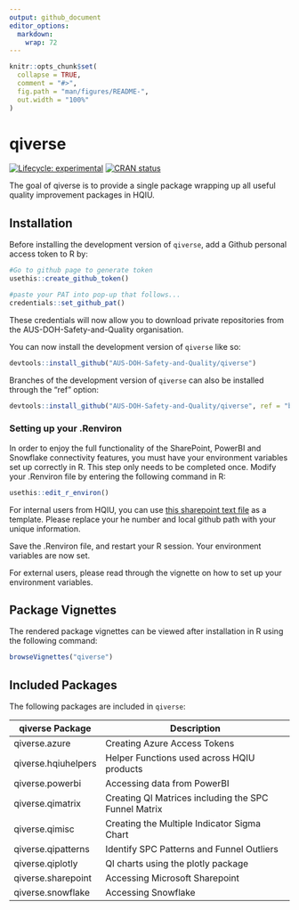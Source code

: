 ```yaml
---
output: github_document
editor_options: 
  markdown: 
    wrap: 72
---
```


<!-- README.md is generated from README.Rmd. Please edit that file -->

```r
knitr::opts_chunk$set(
  collapse = TRUE,
  comment = "#>",
  fig.path = "man/figures/README-",
  out.width = "100%"
)
```

# qiverse

<!-- badges: start -->

[![Lifecycle:
experimental](https://img.shields.io/badge/lifecycle-experimental-orange.svg)](https://lifecycle.r-lib.org/articles/stages.html#experimental)
[![CRAN
status](https://www.r-pkg.org/badges/version/qiverse)](https://CRAN.R-project.org/package=qiverse)

<!-- badges: end -->

The goal of qiverse is to provide a single package wrapping up all
useful quality improvement packages in HQIU.

## Installation

Before installing the development version of `qiverse`, add a Github
personal access token to R by:

``` r
#Go to github page to generate token
usethis::create_github_token()

#paste your PAT into pop-up that follows...
credentials::set_github_pat()
```

These credentials will now allow you to download private repositories
from the AUS-DOH-Safety-and-Quality organisation.

You can now install the development version of `qiverse` like so:

``` r
devtools::install_github("AUS-DOH-Safety-and-Quality/qiverse")
```

Branches of the development version of `qiverse` can also be installed
through the "ref" option:

``` r
devtools::install_github("AUS-DOH-Safety-and-Quality/qiverse", ref = "branch-a")
```

### Setting up your .Renviron

In order to enjoy the full functionality of the SharePoint, PowerBI and
Snowflake connectivity features, you must have your environment
variables set up correctly in R. This step only needs to be completed
once. Modify your .Renviron file by entering the following command in R:

``` r
usethis::edit_r_environ()
```

For internal users from HQIU, you can use [this sharepoint text
file](https://wahealthdept.sharepoint.com/:t:/r/sites/SafetyandQualityIndicatorSetSQuIS/internal/SQuIS%20O365%20Confidential%20Documents/R/connectivity/example_renviron.txt)
as a template. Please replace your he number and local github path with
your unique information.

Save the .Renviron file, and restart your R session. Your environment
variables are now set.

For external users, please read through the vignette on how to set up
your environment variables.

## Package Vignettes

The rendered package vignettes can be viewed after installation in R
using the following command:

``` r
browseVignettes("qiverse")
```

## Included Packages

The following packages are included in `qiverse`:

| qiverse Package     | Description                                          |
|---------------------|------------------------------------------------------|
| qiverse.azure       | Creating Azure Access Tokens                         |
| qiverse.hqiuhelpers | Helper Functions used across HQIU products           |
| qiverse.powerbi     | Accessing data from PowerBI                          |
| qiverse.qimatrix    | Creating QI Matrices including the SPC Funnel Matrix |
| qiverse.qimisc      | Creating the Multiple Indicator Sigma Chart          |
| qiverse.qipatterns  | Identify SPC Patterns and Funnel Outliers            |
| qiverse.qiplotly    | QI charts using the plotly package                   |
| qiverse.sharepoint  | Accessing Microsoft Sharepoint                       |
| qiverse.snowflake   | Accessing Snowflake                                  |
